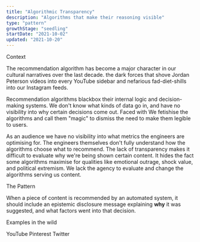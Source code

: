 ```yaml
---
title: "Algorithmic Transparency"
description: "Algorithms that make their reasoning visible"
type: "pattern"
growthStage: "seedling"
startDate: "2021-10-02"
updated: "2021-10-20"
---
```


<p class="small-caps">Context</p>

The recommendation algorithm has become a major character in our cultural narratives over the last decade. the dark forces that shove Jordan Peterson videos into every YouTube sidebar and nefarious fad-diet-shills into our Instagram feeds.

Recommendation algorithms blackbox their internal logic and decision-making systems. We don't know what kinds of data go in, and have no visibility into why certain decisions come out. Faced with We fetishise the algorithms and call them "magic" to dismiss the need to make them legible to users.

As an audience we have no visibility into what metrics the engineers are optimising for. The engineers themselves don't fully understand how the algorithms choose what to recommend. The lack of transparency makes it difficult to evaluate why we're being shown certain content. It hides the fact some algorithms maximise for qualities like emotional outrage, shock value, and political extremism. We lack the agency to evaluate and change the algorithms serving us content.

<p class="small-caps">The Pattern</p>

When a piece of content is recommended by an automated system, it should include an epistemic disclosure message explaining **why** it was suggested, and what factors went into that decision.

<p class="small-caps">Examples in the wild</p>

YouTube
Pinterest
Twitter
